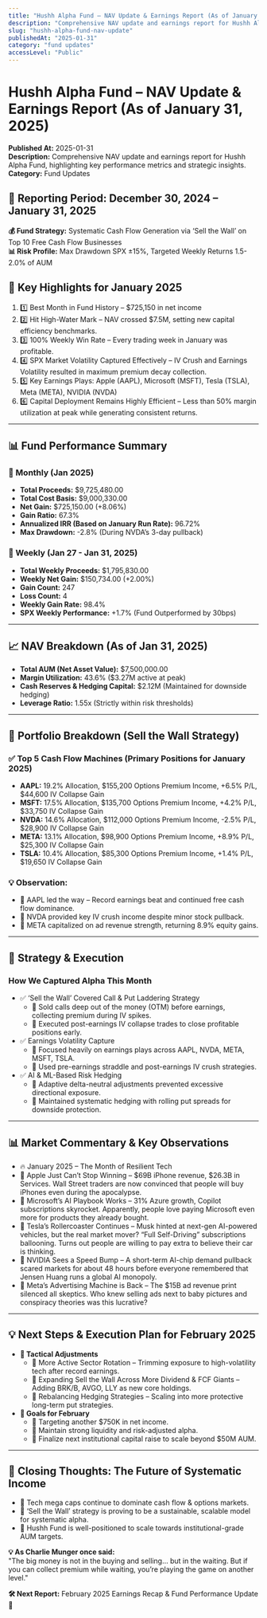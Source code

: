 ```yaml
---
title: "Hushh Alpha Fund – NAV Update & Earnings Report (As of January 31, 2025)"
description: "Comprehensive NAV update and earnings report for Hushh Alpha Fund, highlighting key performance metrics and strategic insights."
slug: "hushh-alpha-fund-nav-update"
publishedAt: "2025-01-31"
category: "fund updates"
accessLevel: "Public"
---
```


# Hushh Alpha Fund – NAV Update & Earnings Report (As of January 31, 2025)

**Published At:** 2025-01-31  
**Description:** Comprehensive NAV update and earnings report for Hushh Alpha Fund, highlighting key performance metrics and strategic insights.  
**Category:** Fund Updates  

## 📅 Reporting Period: December 30, 2024 – January 31, 2025

**💰 Fund Strategy:** Systematic Cash Flow Generation via ‘Sell the Wall’ on Top 10 Free Cash Flow Businesses  
**📊 Risk Profile:** Max Drawdown SPX ±15%, Targeted Weekly Returns 1.5-2.0% of AUM  

## 📌 Key Highlights for January 2025
1. 1️⃣ Best Month in Fund History – $725,150 in net income
2. 2️⃣ Hit High-Water Mark – NAV crossed $7.5M, setting new capital efficiency benchmarks.
3. 3️⃣ 100% Weekly Win Rate – Every trading week in January was profitable.
4. 4️⃣ SPX Market Volatility Captured Effectively – IV Crush and Earnings Volatility resulted in maximum premium decay collection.
5. 5️⃣ Key Earnings Plays: Apple (AAPL), Microsoft (MSFT), Tesla (TSLA), Meta (META), NVIDIA (NVDA)
6. 6️⃣ Capital Deployment Remains Highly Efficient – Less than 50% margin utilization at peak while generating consistent returns.

---

## 📊 Fund Performance Summary

### 📅 Monthly (Jan 2025)
- **Total Proceeds:** $9,725,480.00
- **Total Cost Basis:** $9,000,330.00
- **Net Gain:** $725,150.00 (+8.06%)
- **Gain Ratio:** 67.3%
- **Annualized IRR (Based on January Run Rate):** 96.72%
- **Max Drawdown:** -2.8% (During NVDA’s 3-day pullback)

### 📅 Weekly (Jan 27 - Jan 31, 2025)
- **Total Weekly Proceeds:** $1,795,830.00
- **Weekly Net Gain:** $150,734.00 (+2.00%)
- **Gain Count:** 247
- **Loss Count:** 4
- **Weekly Gain Rate:** 98.4%
- **SPX Weekly Performance:** +1.7% (Fund Outperformed by 30bps)

---

## 📈 NAV Breakdown (As of Jan 31, 2025)
- **Total AUM (Net Asset Value):** $7,500,000.00
- **Margin Utilization:** 43.6% ($3.27M active at peak)
- **Cash Reserves & Hedging Capital:** $2.12M (Maintained for downside hedging)
- **Leverage Ratio:** 1.55x (Strictly within risk thresholds)

---

## 🔎 Portfolio Breakdown (Sell the Wall Strategy)
### ✅ Top 5 Cash Flow Machines (Primary Positions for January 2025)
- **AAPL:** 19.2% Allocation, $155,200 Options Premium Income, +6.5% P/L, $44,600 IV Collapse Gain
- **MSFT:** 17.5% Allocation, $135,700 Options Premium Income, +4.2% P/L, $33,750 IV Collapse Gain
- **NVDA:** 14.6% Allocation, $112,000 Options Premium Income, -2.5% P/L, $28,900 IV Collapse Gain
- **META:** 13.1% Allocation, $98,900 Options Premium Income, +8.9% P/L, $25,300 IV Collapse Gain
- **TSLA:** 10.4% Allocation, $85,300 Options Premium Income, +1.4% P/L, $19,650 IV Collapse Gain

### 💡 Observation:
- 📌 AAPL led the way – Record earnings beat and continued free cash flow dominance.
- 📌 NVDA provided key IV crush income despite minor stock pullback.
- 📌 META capitalized on ad revenue strength, returning 8.9% equity gains.

---

## 🎯 Strategy & Execution
### How We Captured Alpha This Month
- ✅ ‘Sell the Wall’ Covered Call & Put Laddering Strategy
  - 📌 Sold calls deep out of the money (OTM) before earnings, collecting premium during IV spikes.
  - 📌 Executed post-earnings IV collapse trades to close profitable positions early.
- ✅ Earnings Volatility Capture
  - 📌 Focused heavily on earnings plays across AAPL, NVDA, META, MSFT, TSLA.
  - 📌 Used pre-earnings straddle and post-earnings IV crush strategies.
- ✅ AI & ML-Based Risk Hedging
  - 📌 Adaptive delta-neutral adjustments prevented excessive directional exposure.
  - 📌 Maintained systematic hedging with rolling put spreads for downside protection.

---

## 📊 Market Commentary & Key Observations
- 🔥 January 2025 – The Month of Resilient Tech
- 📌 Apple Just Can’t Stop Winning – $69B iPhone revenue, $26.3B in Services. Wall Street traders are now convinced that people will buy iPhones even during the apocalypse.
- 📌 Microsoft’s AI Playbook Works – 31% Azure growth, Copilot subscriptions skyrocket. Apparently, people love paying Microsoft even more for products they already bought.
- 📌 Tesla’s Rollercoaster Continues – Musk hinted at next-gen AI-powered vehicles, but the real market mover? “Full Self-Driving” subscriptions ballooning. Turns out people are willing to pay extra to believe their car is thinking.
- 📌 NVIDIA Sees a Speed Bump – A short-term AI-chip demand pullback scared markets for about 48 hours before everyone remembered that Jensen Huang runs a global AI monopoly.
- 📌 Meta’s Advertising Machine is Back – The $15B ad revenue print silenced all skeptics. Who knew selling ads next to baby pictures and conspiracy theories was this lucrative?

---

## 💡 Next Steps & Execution Plan for February 2025
- **📌 Tactical Adjustments**
  - 🔹 More Active Sector Rotation – Trimming exposure to high-volatility tech after record earnings.
  - 🔹 Expanding Sell the Wall Across More Dividend & FCF Giants – Adding BRK/B, AVGO, LLY as new core holdings.
  - 🔹 Rebalancing Hedging Strategies – Scaling into more protective long-term put strategies.
- **🚀 Goals for February**
  - 📌 Targeting another $750K in net income.
  - 📌 Maintain strong liquidity and risk-adjusted alpha.
  - 📌 Finalize next institutional capital raise to scale beyond $50M AUM.

---

## 🎤 Closing Thoughts: The Future of Systematic Income
- 📌 Tech mega caps continue to dominate cash flow & options markets.
- 📌 ‘Sell the Wall’ strategy is proving to be a sustainable, scalable model for systematic alpha.
- 📌 Hushh Fund is well-positioned to scale towards institutional-grade AUM targets.

**💡 As Charlie Munger once said:**  
"The big money is not in the buying and selling… but in the waiting. But if you can collect premium while waiting, you’re playing the game on another level."

**🛠 Next Report:** February 2025 Earnings Recap & Fund Performance Update 🚀